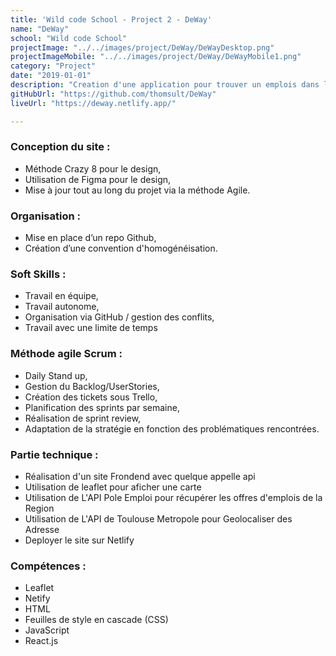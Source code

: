 ```yaml
---
title: 'Wild code School - Project 2 - DeWay'
name: "DeWay"
school: "Wild code School"
projectImage: "../../images/project/DeWay/DeWayDesktop.png"
projectImageMobile: "../../images/project/DeWay/DeWayMobile1.png"
category: "Project"
date: "2019-01-01"
description: "Creation d'une application pour trouver un emplois dans la region, avec une carte pour afficher les lieux des différent poste"
gitHubUrl: "https://github.com/thomsult/DeWay"
liveUrl: "https://deway.netlify.app/"

---
```



### Conception du site : 
- Méthode Crazy 8 pour le design, 
- Utilisation de Figma pour le design, 
- Mise à jour tout au long du projet via la méthode Agile. 

### Organisation : 
- Mise en place d’un repo Github, 
- Création d’une convention d'homogénéisation. 

### Soft Skills : 
- Travail en équipe, 
- Travail autonome, 
- Organisation via GitHub / gestion des conflits, 
- Travail avec une limite de temps

### Méthode agile Scrum : 
- Daily Stand up, 
- Gestion du Backlog/UserStories, 
- Création des tickets sous Trello, 
- Planification des sprints par semaine, 
- Réalisation de sprint review, 
- Adaptation de la stratégie en fonction des problématiques rencontrées. 

### Partie technique : 
- Réalisation d'un site Frondend avec quelque appelle api 
- Utilisation de leaflet pour aficher une carte 
- Utilisation de L'API Pole Emploi pour récupérer les offres d'emplois de la Region 
- Utilisation de L'API de Toulouse Metropole pour Geolocaliser des Adresse
- Deployer le site sur Netlify


### Compétences :
- Leaflet
- Netify
- HTML
- Feuilles de style en cascade (CSS)
- JavaScript
- React.js


